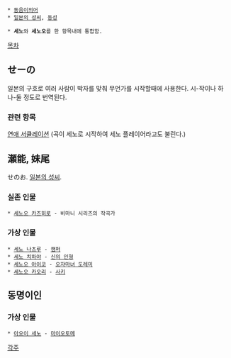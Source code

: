  * [[동음이의어]]
 * [[일본의 성씨]], [[동성]]

 * '''세노'''와 '''세노오'''를 한 항목내에 통합함.

[[목차]]
== せーの ==
일본의 구호로 여러 사람이 박자를 맞춰 무언가를 시작할때에 사용한다. 시-작이나 하나-둘 정도로 번역된다.
=== 관련 항목 ===
[[연애 서큘레이션]] (곡이 세노로 시작하여 세노 플레이어라고도 불린다.) 
== 瀬能, 妹尾 ==
せのお. [[일본의 성씨]].

=== 실존 인물 ===
 * [[세노오 카즈히로]] - 비마니 시리즈의 작곡가
=== 가상 인물 ===
 * [[세노 나츠루]] - [[캠퍼]]
 * [[세노 치하야]] - [[신의 인형]]
 * [[세노오 아이코]] - [[오쟈마녀 도레미]]
 * [[세노오 카오리]] - [[사키]]
== 동명이인 ==
=== 가상 인물 ===
 * [[아오이 세노]] - [[마이오토메]]

[[각주]]
